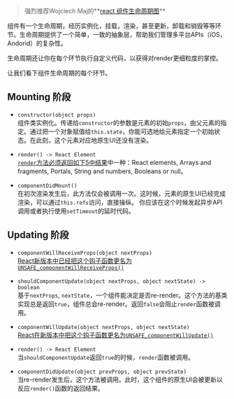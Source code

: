 > 强烈推荐Wojciech Maj的**[react 组件生命周期图](https://projects.wojtekmaj.pl/react-lifecycle-methods-diagram/)**

组件有一个生命周期，经历实例化，挂载，渲染，甚至更新，卸载和销毁等等环节。生命周期提供了一个简单，一致的抽象层，帮助我们管理多平台APIs（iOS，Andorid）的复杂性。

生命周期还让你在每个环节执行自定义代码，以获得对render更细粒度的掌控。

让我们看下组件生命周期的每个环节。

## Mounting 阶段

- `constructor(object props)`<br/>
    组件类实例化。传递给`constructor`的参数是元素的初始`props`，由父元素的指定。通过把一个对象赋值给`this.state`，你能可选地给元素指定一个初始状态。在此刻，这个元素对应地原生UI还没有渲染。

- `render() -> React Element`<br/>
    [`render`方法必须返回如下5中结果](https://reactjs.org/docs/react-component.html#render)中一种：React elements, Arrays and fragments, Portals, String and numbers, Booleans or null。

- `componentDidMount()`<br/>
    在初次渲染发生后，此方法仅会被调用一次。这时候，元素的原生UI已经完成渲染，可以通过`this.refs`访问，直接操纵。
    你应该在这个时候发起异步API调用或者执行使用`setTimeout`的延时代码。

## Updating 阶段

- `componentWillReceiveProps(object nextProps)`<br/>
  [React新版本中已经把这个钩子函数更名为`UNSAFE_componentWillReceiveProps()`](https://reactjs.org/docs/react-component.html#static-getderivedstatefromprops)

- `shouldComponentUpdate(object nextProps, object nextState) -> boolean`<br/>
    基于`nextProps`, `nextState`，一个组件能决定是否re-render。这个方法的基类实现总是返回`true`，组件总会re-render。返回`false`会阻止`render`函数被调用。

- `componentWillUpdate(object nextProps, object nextState)`<br/>
  [React在新版本中把这个钩子函数更名为`UNSAFE_componentWillUpdate()`](https://reactjs.org/docs/react-component.html#unsafe_componentwillupdate)

- `render() -> React Element`<br/>
  当`shouldComponentUpdate`返回`true`的时候，`render`函数被调用。

- `componentDidUpdate(object prevProps, object prevState)`<br/>
    当re-render发生后，这个方法被调用。此时，这个组件的原生UI会被更新以反应`render()`函数的返回结果。
